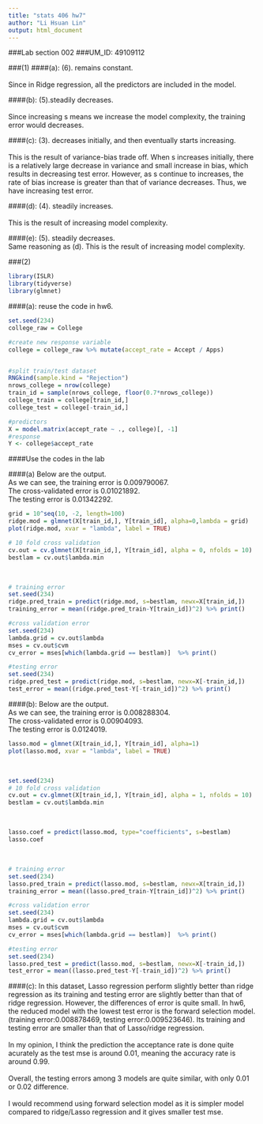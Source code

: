 ```yaml
---
title: "stats 406 hw7"
author: "Li Hsuan Lin"
output: html_document
---
```

###Lab section 002 
###UM_ID: 49109112

###(1)
####(a):
(6). remains constant.
\
\
Since in Ridge regression, all the predictors are included in the model.

####(b):
(5).steadily decreases.
\
\
Since increasing s means we increase the model complexity, the training error would decreases.

####(c):
(3). decreases initially, and then eventually starts increasing.
\
\
This is the result of variance-bias trade off. When s increases initially, there is a relatively large decrease in variance and small increase in bias, which results in decreasing test error. However, as s continue to increases, the rate of bias increase is greater than that of variance decreases. Thus, we have increasing test error.

####(d):
(4). steadily increases.
\
\
This is the result of increasing model complexity.

####(e):
(5). steadily decreases.\
Same reasoning as (d). This is the result of increasing model complexity.

###(2)
```r
library(ISLR)
library(tidyverse)
library(glmnet)
```
####(a):
reuse the code in hw6.
```r
set.seed(234)
college_raw = College

#create new response variable
college = college_raw %>% mutate(accept_rate = Accept / Apps)


#split train/test dataset
RNGkind(sample.kind = "Rejection")
nrows_college = nrow(college)
train_id = sample(nrows_college, floor(0.7*nrows_college)) 
college_train = college[train_id,] 
college_test = college[-train_id,] 

#predictors
X = model.matrix(accept_rate ~ ., college)[, -1]
#response
Y <- college$accept_rate

```
####Use the codes in the lab

####(a)
Below are the output.\
As we can see, the training error is 0.009790067.\
The cross-validated error is 0.01021892.\
The testing error is 0.01342292.
```r
grid = 10^seq(10, -2, length=100)
ridge.mod = glmnet(X[train_id,], Y[train_id], alpha=0,lambda = grid)
plot(ridge.mod, xvar = "lambda", label = TRUE)
```
```r
# 10 fold cross validation
cv.out = cv.glmnet(X[train_id,], Y[train_id], alpha = 0, nfolds = 10) 
bestlam = cv.out$lambda.min
```
\
```r
# training error
set.seed(234)
ridge.pred_train = predict(ridge.mod, s=bestlam, newx=X[train_id,])
training_error = mean((ridge.pred_train-Y[train_id])^2) %>% print()
```


```r
#cross validation error
set.seed(234)
lambda.grid = cv.out$lambda 
mses = cv.out$cvm 
cv_error = mses[which(lambda.grid == bestlam)]  %>% print()

```

```r
#testing error
set.seed(234)
ridge.pred_test = predict(ridge.mod, s=bestlam, newx=X[-train_id,]) 
test_error = mean((ridge.pred_test-Y[-train_id])^2) %>% print()
```

####(b):
Below are the output.\
As we can see, the training error is  0.008288304.\
The cross-validated error is 0.00904093.\
The testing error is 0.0124019.
```r
lasso.mod = glmnet(X[train_id,], Y[train_id], alpha=1)
plot(lasso.mod, xvar = "lambda", label = TRUE)
```
\
```r
set.seed(234)
# 10 fold cross validation
cv.out = cv.glmnet(X[train_id,], Y[train_id], alpha = 1, nfolds = 10) 
bestlam = cv.out$lambda.min
```
\
```r
lasso.coef = predict(lasso.mod, type="coefficients", s=bestlam) 
lasso.coef
```
\
```r
# training error
set.seed(234)
lasso.pred_train = predict(lasso.mod, s=bestlam, newx=X[train_id,])
training_error = mean((lasso.pred_train-Y[train_id])^2) %>% print()
```


```r
#cross validation error
set.seed(234)
lambda.grid = cv.out$lambda 
mses = cv.out$cvm 
cv_error = mses[which(lambda.grid == bestlam)]  %>% print()

```

```r
#testing error
set.seed(234)
lasso.pred_test = predict(lasso.mod, s=bestlam, newx=X[-train_id,]) 
test_error = mean((lasso.pred_test-Y[-train_id])^2) %>% print()
```
####(c):
In this dataset, Lasso regression perform slightly better than ridge regression as its training and testing error are slightly better than that of ridge regression. However, the differences of error is quite small. In hw6, the reduced model with the lowest test error is the forward selection model.
(training error:0.008878469, testing error:0.009523646). Its training and testing error are smaller than that of Lasso/ridge regression.
\
\
In my opinion, I think the prediction the acceptance rate is done quite acurately as the test mse is around 0.01, meaning the accuracy rate is around 0.99.
\
\
Overall, the testing errors among 3 models are quite similar, with only 0.01 or 0.02 difference.
\
\
I would recommend using forward selection model as it is simpler model compared to ridge/Lasso regression and it gives smaller test mse.


